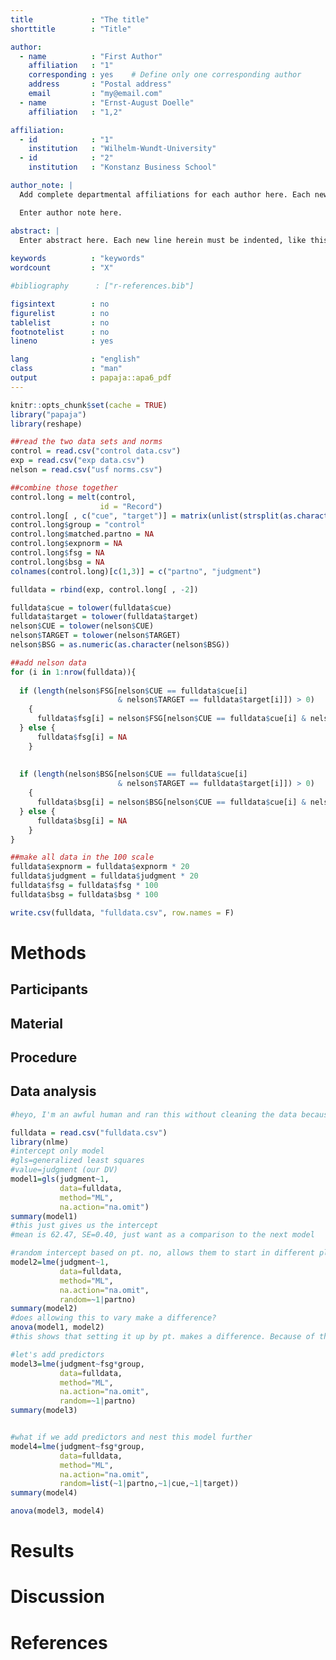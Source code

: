 ```yaml
---
title             : "The title"
shorttitle        : "Title"

author: 
  - name          : "First Author"
    affiliation   : "1"
    corresponding : yes    # Define only one corresponding author
    address       : "Postal address"
    email         : "my@email.com"
  - name          : "Ernst-August Doelle"
    affiliation   : "1,2"

affiliation:
  - id            : "1"
    institution   : "Wilhelm-Wundt-University"
  - id            : "2"
    institution   : "Konstanz Business School"

author_note: |
  Add complete departmental affiliations for each author here. Each new line herein must be indented, like this line.

  Enter author note here.

abstract: |
  Enter abstract here. Each new line herein must be indented, like this line.
  
keywords          : "keywords"
wordcount         : "X"

#bibliography      : ["r-references.bib"]

figsintext        : no
figurelist        : no
tablelist         : no
footnotelist      : no
lineno            : yes

lang              : "english"
class             : "man"
output            : papaja::apa6_pdf
---
```


```r
knitr::opts_chunk$set(cache = TRUE)
library("papaja")
library(reshape)
```

```r
##read the two data sets and norms
control = read.csv("control data.csv")
exp = read.csv("exp data.csv")
nelson = read.csv("usf norms.csv")

##combine those together
control.long = melt(control, 
                    id = "Record")
control.long[ , c("cue", "target")] = matrix(unlist(strsplit(as.character(control.long$variable), ".", fixed = TRUE)), ncol = 2, byrow = TRUE)
control.long$group = "control"
control.long$matched.partno = NA
control.long$expnorm = NA
control.long$fsg = NA
control.long$bsg = NA
colnames(control.long)[c(1,3)] = c("partno", "judgment")

fulldata = rbind(exp, control.long[ , -2])

fulldata$cue = tolower(fulldata$cue)
fulldata$target = tolower(fulldata$target)
nelson$CUE = tolower(nelson$CUE)
nelson$TARGET = tolower(nelson$TARGET)
nelson$BSG = as.numeric(as.character(nelson$BSG))

##add nelson data
for (i in 1:nrow(fulldata)){
  
  if (length(nelson$FSG[nelson$CUE == fulldata$cue[i] 
                        & nelson$TARGET == fulldata$target[i]]) > 0)
    {
      fulldata$fsg[i] = nelson$FSG[nelson$CUE == fulldata$cue[i] & nelson$TARGET == fulldata$target[i]]
  } else {
      fulldata$fsg[i] = NA
    }
  
  
  if (length(nelson$BSG[nelson$CUE == fulldata$cue[i] 
                        & nelson$TARGET == fulldata$target[i]]) > 0)
    {
      fulldata$bsg[i] = nelson$BSG[nelson$CUE == fulldata$cue[i] & nelson$TARGET == fulldata$target[i]]
  } else {
      fulldata$bsg[i] = NA
    }
}

##make all data in the 100 scale
fulldata$expnorm = fulldata$expnorm * 20
fulldata$judgment = fulldata$judgment * 20
fulldata$fsg = fulldata$fsg * 100
fulldata$bsg = fulldata$bsg * 100

write.csv(fulldata, "fulldata.csv", row.names = F)
```

# Methods

## Participants

## Material

## Procedure

## Data analysis
```r
#heyo, I'm an awful human and ran this without cleaning the data because I need to have this assignemnet done ASAP. So, you know, I should really go back and do that before we mark this as a real analysis.

fulldata = read.csv("fulldata.csv")
library(nlme)
#intercept only model
#gls=generalized least squares
#value=judgment (our DV)
model1=gls(judgment~1,
           data=fulldata,
           method="ML",
           na.action="na.omit")
summary(model1)
#this just gives us the intercept
#mean is 62.47, SE=0.40, just want as a comparison to the next model

#random intercept based on pt. no, allows them to start in different places
model2=lme(judgment~1,
           data=fulldata,
           method="ML",
           na.action="na.omit",
           random=~1|partno)
summary(model2)
#does allowing this to vary make a difference? 
anova(model1, model2)
#this shows that setting it up by pt. makes a difference. Because of this we need to nest the variables.

#let's add predictors
model3=lme(judgment~fsg*group,
           data=fulldata,
           method="ML",
           na.action="na.omit",
           random=~1|partno)
summary(model3)


#what if we add predictors and nest this model further
model4=lme(judgment~fsg*group,
           data=fulldata,
           method="ML",
           na.action="na.omit",
           random=list(~1|partno,~1|cue,~1|target))
summary(model4)

anova(model3, model4)
```

# Results

# Discussion


\newpage

# References

\setlength{\parindent}{-0.5in}
\setlength{\leftskip}{0.5in}
